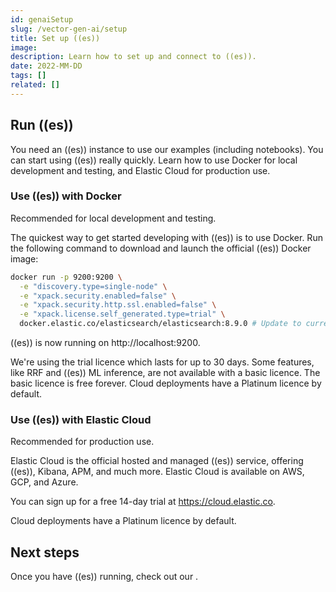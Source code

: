 ```yaml
---
id: genaiSetup
slug: /vector-gen-ai/setup
title: Set up ((es))
image:
description: Learn how to set up and connect to ((es)).
date: 2022-MM-DD
tags: []
related: []
---
```


## Run ((es))

You need an ((es)) instance to use our examples (including notebooks).
You can start using ((es)) really quickly.
Learn how to use Docker for local development and testing, and Elastic Cloud for production use.

### Use ((es)) with Docker

<DocCallOut>
    Recommended for local development and testing.
</DocCallOut>

The quickest way to get started developing with ((es)) is to use Docker. Run the following command to download and launch the official ((es)) Docker image:

```bash
docker run -p 9200:9200 \
  -e "discovery.type=single-node" \
  -e "xpack.security.enabled=false" \
  -e "xpack.security.http.ssl.enabled=false" \
  -e "xpack.license.self_generated.type=trial" \
  docker.elastic.co/elasticsearch/elasticsearch:8.9.0 # Update to current version as needed
```

((es)) is now running on http://localhost:9200.

<DocCallOut color="warning">
  We're using the trial licence which lasts for up to 30 days.
  Some features, like RRF and ((es)) ML inference, are not available with a basic licence.
  The basic licence is free forever.
  Cloud deployments have a Platinum licence by default.
</DocCallOut>

### Use ((es)) with Elastic Cloud

<DocCallOut>
    Recommended for production use.
</DocCallOut>

Elastic Cloud is the official hosted and managed ((es)) service, offering ((es)), Kibana, APM, and much more.
Elastic Cloud is available on AWS, GCP, and Azure.

You can sign up for a free 14-day trial at https://cloud.elastic.co.

<DocCallOut color="warning">
  Cloud deployments have a Platinum licence by default.
</DocCallOut>

## Next steps

Once you have ((es)) running, check out our <DocLink id="genaiQuickStart" text="quick start guide"/>.
